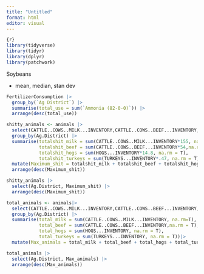 ```yaml
---
title: "Untitled"
format: html
editor: visual
---
```


```r
{r}
library(tidyverse)
library(tidyr)
library(dplyr)
library(patchwork)

```

Soybeans

-   mean, median, stan dev

```r

FertilizerConsumption |>
  group_by(`Ag District`) |>
  summarise(total_use = sum(`Ammonia (82-0-0)`)) |>
  arrange(desc(total_use))
```

```r
shitty_animals <- animals |>
  select(CATTLE..COWS..MILK...INVENTORY,CATTLE..COWS..BEEF...INVENTORY, HOGS...INVENTORY, TURKEYS...INVENTORY,Year.of.County_Animals, Ag.District) |>
  group_by(Ag.District) |>
  summarise(totalshit_milk = sum(CATTLE..COWS..MILK...INVENTORY*155, na.rm=T),
            totalshit_beef = sum(CATTLE..COWS..BEEF...INVENTORY*54,na.rm = T),
            totalshit_hogs = sum(HOGS...INVENTORY*14.8, na.rm = T),
            totalshit_turkeys = sum(TURKEYS...INVENTORY*.47, na.rm = T)) |>
  mutate(Maximum_shit = totalshit_milk + totalshit_beef + totalshit_hogs + totalshit_turkeys) |>
  arrange(desc(Maximum_shit))

shitty_animals |>
  select(Ag.District, Maximum_shit) |>
  arrange(desc(Maximum_shit))

total_animals <- animals|>
  select(CATTLE..COWS..MILK...INVENTORY,CATTLE..COWS..BEEF...INVENTORY, HOGS...INVENTORY, TURKEYS...INVENTORY,Year.of.County_Animals, Ag.District) |>
  group_by(Ag.District) |>
  summarise(total_milk = sum(CATTLE..COWS..MILK...INVENTORY, na.rm=T),
            total_beef = sum(CATTLE..COWS..BEEF...INVENTORY,na.rm = T),
            total_hogs = sum(HOGS...INVENTORY, na.rm = T),
            total_turkeys = sum(TURKEYS...INVENTORY, na.rm = T))|>
  mutate(Max_animals = total_milk + total_beef + total_hogs + total_turkeys)

total_animals |>
  select(Ag.District, Max_animals) |>
  arrange(desc(Max_animals))
                                                  
```
